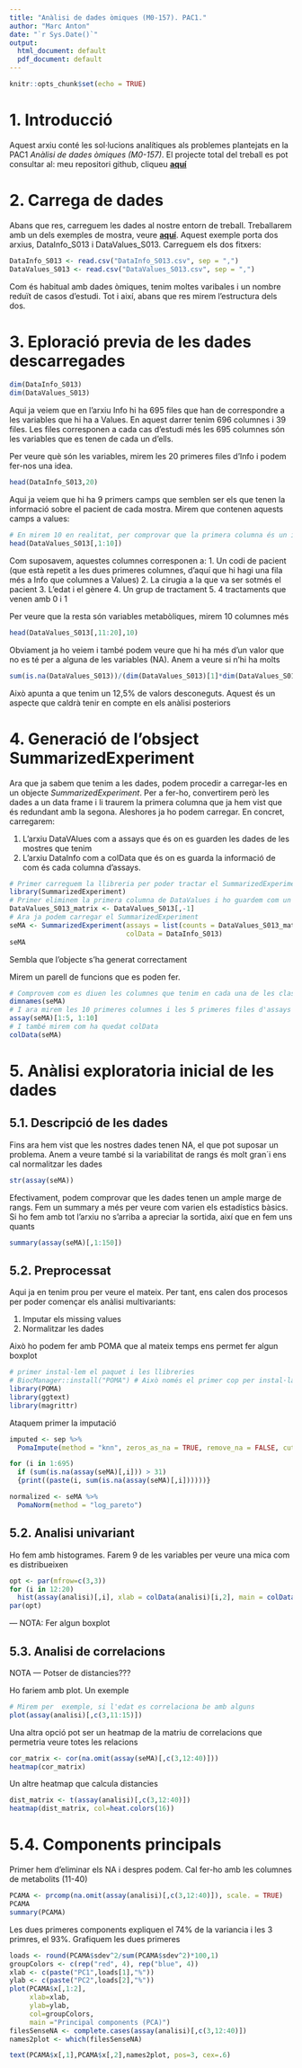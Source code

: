 ```yaml
---
title: "Anàlisi de dades òmiques (M0-157). PAC1."
author: "Marc Anton"
date: "`r Sys.Date()`"
output:
  html_document: default
  pdf_document: default
---
```


```r
knitr::opts_chunk$set(echo = TRUE)
```

# 1. Introducció

Aquest arxiu conté les sol·lucions analítiques als problemes plantejats en la PAC1 *Anàlisi de dades òmiques (M0-157)*. El projecte total del treball es pot consultar al: meu repositori github, cliqueu **[aquí](https://github.com/MarcAnton1968/Anton_Recasens_Marc_PAC1/tree/master)**

# 2. Carrega de dades

Abans que res, carreguem les dades al nostre entorn de treball. Treballarem amb un dels exemples de mostra, veure **[aquí](https://github.com/nutrimetabolomics/metaboData/tree/main/Datasets/2018-MetabotypingPaper)**. Aquest exemple porta dos arxius, DataInfo_S013 i DataValues_S013. Carreguem els dos fitxers:

```r
DataInfo_S013 <- read.csv("DataInfo_S013.csv", sep = ",")
DataValues_S013 <- read.csv("DataValues_S013.csv", sep = ",")
```

Com és habitual amb dades òmiques, tenim moltes varibales i un nombre reduït de casos d'estudi. Tot i així, abans que res mirem l'estructura dels dos.

# 3. Eploració previa de les dades descarregades

```r
dim(DataInfo_S013)
dim(DataValues_S013)
```

Aqui ja veiem que en l'arxiu Info hi ha 695 files que han de correspondre a les variables que hi ha a Values. En aquest darrer tenim 696 columnes i 39 files. Les files corresponen a cada cas d'estudi més les 695 columnes són les variables que es tenen de cada un d'ells.

Per veure què són les variables, mirem les 20 primeres files d'Info i podem fer-nos una idea.

```r
head(DataInfo_S013,20)
```

Aqui ja veiem que hi ha 9 primers camps que semblen ser els que tenen la informació sobre el pacient de cada mostra. Mirem que contenen aquests camps a values:

```r
# En mirem 10 en realitat, per comprovar que la primera columna és un index
head(DataValues_S013[,1:10])
```

Com suposavem, aquestes columnes corresponen a:
1. Un codi de pacient (que està repetit a les dues primeres columnes, d'aquí que hi hagi una fila més a Info que columnes a Values)
2. La cirugia a la que va ser sotmés el pacient
3. L'edat i el gènere
4. Un grup de tractament
5. 4 tractaments que venen amb 0 i 1

Per veure que la resta són variables metabòliques, mirem 10 columnes més

```r
head(DataValues_S013[,11:20],10)
```

Obviament ja ho veiem i també podem veure que hi ha més d'un valor que no es té per a alguna de les variables (NA). Anem a veure si n'hi ha molts

```r
sum(is.na(DataValues_S013))/(dim(DataValues_S013)[1]*dim(DataValues_S013)[2])
```

Això apunta a que tenim un 12,5% de valors desconeguts. Aquest és un aspecte que caldrà tenir en compte en els anàlisi posteriors

# 4. Generació de l'obsject SummarizedExperiment

Ara que ja sabem que tenim a les dades, podem procedir a carregar-les en un objecte *SummarizedExperiment*. Per a fer-ho, convertirem però les dades a un data frame i li traurem la primera columna que ja hem vist que és redundant amb la segona. Aleshores ja ho podem carregar. En concret, carregarem:

1. L'arxiu DataVAlues com a assays que és on es guarden les dades de les mostres que tenim
2. L'arxiu DataInfo com a colData que és on es guarda la informació de com és cada columna d'assays.

```r
# Primer carreguem la llibreria per poder tractar el SummarizedExperiment
library(SummarizedExperiment)
# Primer eliminem la primera columna de DataValues i ho guardem com un data frame que és el que accepta SummarizedExperiment
DataValues_S013_matrix <- DataValues_S013[,-1]
# Ara ja podem carregar el SummarizedExperiment
seMA <- SummarizedExperiment(assays = list(counts = DataValues_S013_matrix),
                             colData = DataInfo_S013)
seMA
```

Sembla que l'objecte s'ha generat correctament

Mirem un parell de funcions que es poden fer. 

```r
# Comprovem com es diuen les columnes que tenim en cada una de les classes de dins de l'objecte
dimnames(seMA)
# I ara mirem les 10 primeres columnes i les 5 primeres files d'assays
assay(seMA)[1:5, 1:10]
# I també mirem com ha quedat colData
colData(seMA)
```

# 5. Anàlisi exploratoria inicial de les dades

## 5.1. Descripció de les dades

Fins ara hem vist que les nostres dades tenen NA, el que pot suposar un problema. Anem a veure també si la variabilitat de rangs és molt gran´i ens cal normalitzar les dades


```r
str(assay(seMA))
```

Efectivament, podem comprovar que les dades tenen un ample marge de rangs. Fem un summary a més per veure com varien els estadístics bàsics. Si ho fem amb tot l'arxiu no s'arriba a apreciar la sortida, així que en fem uns quants

```r
summary(assay(seMA)[,1:150])
```

## 5.2. Preprocessat

Aqui ja en tenim prou per veure el mateix. Per tant, ens calen dos procesos per poder començar els anàlisi multivariants:

1. Imputar els missing values 
2. Normalitzar les dades

Això ho podem fer amb POMA que al mateix temps ens permet fer algun boxplot

```r
# primer instal·lem el paquet i les llibreries
# BiocManager::install("POMA") # Això només el primer cop per instal·lar el paquet
library(POMA)
library(ggtext)
library(magrittr)
```
Ataquem primer la imputació

```r
imputed <- sep %>% 
  PomaImpute(method = "knn", zeros_as_na = TRUE, remove_na = FALSE, cutoff = 20)
```

```r
for (i in 1:695)
  if (sum(is.na(assay(seMA)[,i])) > 31)
  {print((paste(i, sum(is.na(assay(seMA)[,i])))))}
```
```r
normalized <- seMA %>% 
  PomaNorm(method = "log_pareto")
```



## 5.2. Analisi univariant

Ho fem amb histogrames. Farem 9 de les variables per veure una mica com es distribueixen

```r
opt <- par(mfrow=c(3,3))
for (i in 12:20)
  hist(assay(analisi)[,i], xlab = colData(analisi)[i,2], main = colData(analisi)[i,2])
par(opt)
```

--- NOTA: Fer algun boxplot

## 5.3. Analisi de correlacions

NOTA --- Potser de distancies???

Ho fariem amb plot. Un exemple

```r
# Mirem per  exemple, si l'edat es correlaciona be amb alguns
plot(assay(analisi)[,c(3,11:15)])
```

Una altra opció pot ser un heatmap de la matriu de correlacions que permetria veure totes les relacions 


```r
cor_matrix <- cor(na.omit(assay(seMA)[,c(3,12:40)]))
heatmap(cor_matrix)
```

Un altre heatmap que calcula distancies

```r
dist_matrix <- t(assay(analisi)[,c(3,12:40)])
heatmap(dist_matrix, col=heat.colors(16))
```



# 5.4. Components principals

Primer hem d'eliminar els NA i despres  podem. Cal fer-ho amb les columnes de metabolits (11-40)

```r
PCAMA <- prcomp(na.omit(assay(analisi)[,c(3,12:40)]), scale. = TRUE)
PCAMA
summary(PCAMA)
```

Les dues primeres components expliquen el 74% de la variancia i les 3 primres, el 93%. Grafiquem les dues primeres

```r
loads <- round(PCAMA$sdev^2/sum(PCAMA$sdev^2)*100,1)
groupColors <- c(rep("red", 4), rep("blue", 4))
xlab <- c(paste("PC1",loads[1],"%"))
ylab <- c(paste("PC2",loads[2],"%"))
plot(PCAMA$x[,1:2],
     xlab=xlab,
     ylab=ylab, 
     col=groupColors, 
     main ="Principal components (PCA)")
filesSenseNA <- complete.cases(assay(analisi)[,c(3,12:40)]) 
names2plot <- which(filesSenseNA) 

text(PCAMA$x[,1],PCAMA$x[,2],names2plot, pos=3, cex=.6)
```


